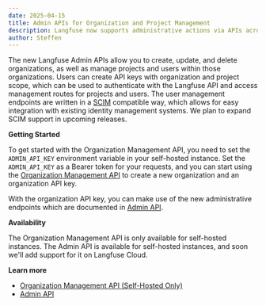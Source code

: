 ```yaml
---
date: 2025-04-15
title: Admin APIs for Organization and Project Management
description: Langfuse now supports administrative actions via APIs across organizations and projects.
author: Steffen
---
```



<ChangelogHeader />

The new Langfuse Admin APIs allow you to create, update, and delete organizations, as well as manage projects and users within those organizations.
Users can create API keys with organization and project scope, which can be used to authenticate with the Langfuse API and access management routes for projects and users.
The user management endpoints are written in a [SCIM](https://datatracker.ietf.org/doc/html/rfc7642) compatible way, which allows for easy integration with existing identity management systems.
We plan to expand SCIM support in upcoming releases.

**Getting Started**

To get started with the Organization Management API, you need to set the `ADMIN_API_KEY` environment variable in your self-hosted instance.
Set the `ADMIN_API_KEY` as a Bearer token for your requests, and you can start using the [Organization Management API](https://organizations-api.reference.langfuse.com/) to create a new organization and an organization API key.

With the organization API key, you can make use of the new administrative endpoints which are documented in [Admin API](/docs/admin-api).

**Availability**

The Organization Management API is only available for self-hosted instances.
The Admin API is available for self-hosted instances, and soon we'll add support for it on Langfuse Cloud.

**Learn more**

- [Organization Management API (Self-Hosted Only)](/self-hosting/organization-management-api)
- [Admin API](/docs/admin-api)
